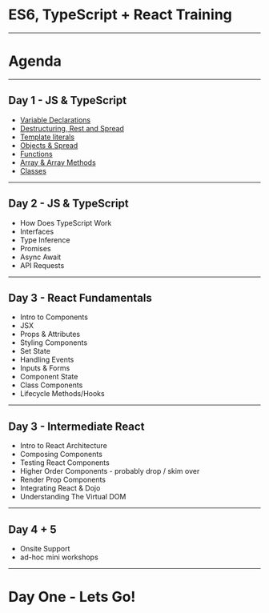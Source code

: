 

# ES6, TypeScript + React Training

---

# Agenda

---

## Day 1 - JS & TypeScript

- [Variable Declarations](/variables)
- [Destructuring, Rest and Spread](/destructuring)
- [Template literals](/template-literals)
- [Objects & Spread](/objects)
- [Functions](/functions)
- [Array & Array Methods](/arrays)
- [Classes](/classes)

---

## Day 2 - JS & TypeScript

- How Does TypeScript Work
- Interfaces
- Type Inference
- Promises
- Async Await
- API Requests

---

## Day 3 - React Fundamentals

- Intro to Components
- JSX
- Props & Attributes
- Styling Components
- Set State
- Handling Events
- Inputs & Forms
- Component State
- Class Components
- Lifecycle Methods/Hooks

---

## Day 3 - Intermediate React

- Intro to React Architecture
- Composing Components
- Testing React Components
- Higher Order Components - probably drop / skim over
- Render Prop Components
- Integrating React & Dojo
- Understanding The Virtual DOM

---

## Day 4 + 5

- Onsite Support
- ad-hoc mini workshops


---

# Day One - Lets Go!
